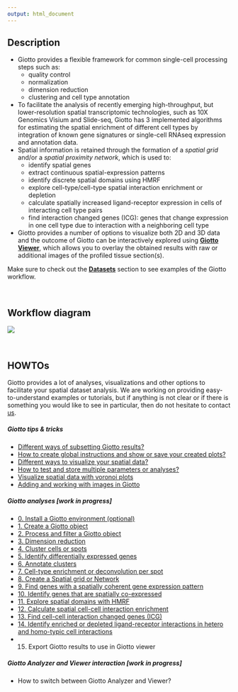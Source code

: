 ```yaml
---
output: html_document
---
```


## Description 
* Giotto provides a flexible framework for common single-cell processing steps such as:  
    + quality control
    + normalization
    + dimension reduction
    + clustering and cell type annotation
* To facilitate the analysis of recently emerging high-throughput, but lower-resolution spatial transcriptomic technologies, such as 10X Genomics Visium and Slide-seq, Giotto has 3 implemented algorithms for estimating the spatial enrichment of different cell types by integration of known gene signatures or single-cell RNAseq expression and annotation data.
* Spatial information is retained through the formation of a *spatial grid* and/or a *spatial proximity network*, which is used to:
    + identify spatial genes
    + extract continuous spatial-expression patterns
    + identify discrete spatial domains using HMRF
    + explore cell-type/cell-type spatial interaction enrichment or depletion
    + calculate spatially increased ligand-receptor expression in cells of interacting cell type pairs
    + find interaction changed genes (ICG): genes that change expression in one cell type due to interaction with a neighboring cell type
* Giotto provides a number of options to visualize both 2D and 3D data and the outcome of Giotto can be interactively explored using [**Giotto Viewer**](http://spatial.rc.fas.harvard.edu/giotto-viewer/), which allows you to overlay the obtained results with raw or additional images of the profiled tissue section(s). 

Make sure to check out the [**Datasets**](https://rubd.github.io/Giotto_site/articles/index.html) section to see examples of the Giotto workflow.

\  

## Workflow diagram 

<img src="../inst/images/general_figs/diagram_giotto_workflow.png" />

\  

## HOWTOs  

Giotto provides a lot of analyses, visualizations and other options to facilitate your spatial dataset analysis.
We are working on providing easy-to-understand examples or tutorials, but if anything is not clear or if there is something you
would like to see in particular, then do not hesitate to contact [us](https://github.com/RubD/Giotto/issues).


##### Giotto tips & tricks
- [Different ways of subsetting Giotto results?](./subset_giotto.html)
- [How to create global instructions and show or save your created plots?](./instructions_and_plotting.html)
- [Different ways to visualize your spatial data?](./visualization_options.html)
- [How to test and store multiple parameters or analyses?](./work_with_multiple_analyses.html)
- [Visualize spatial data with voronoi plots](./howto_voronoi_plots.html)
- [Adding and working with images in Giotto](./howto_images.html)  


##### Giotto analyses [work in progress]
- [0. Install a Giotto environment (optional)](./tut0_giotto_environment.html)
- [1. Create a Giotto object](./tut1_giotto_object.html)
- [2. Process and filter a Giotto object](./tut2_giotto_object_process.html)
- [3. Dimension reduction](./tut3_giotto_dim_reduction.html)
- [4. Cluster cells or spots](./tut4_giotto_clustering.html)
- [5. Identify differentially expressed genes](./tut5_giotto_markers.html)
- [6. Annotate clusters](./tut6_giotto_annotation.html)
- [7. Cell-type enrichment or deconvolution per spot](./tut7_giotto_enrichment.html)
- [8. Create a Spatial grid or Network](./tut8_giotto_grid_network.html)  
- [9. Find genes with a spatially coherent gene expression pattern](./tut9_giotto_spatgenes.html)
- [10. Identify genes that are spatially co-expressed](./tut10_giotto_spatcoexpression.html)
- [11. Explore spatial domains with HMRF](./tut11_giotto_hmrf.html)
- [12. Calculate spatial cell-cell interaction enrichment](./tut12_giotto_cell_interaction.html)
- [13. Find cell-cell interaction changed genes (ICG)](./tut13_giotto_ICG.html)
- [14. Identify enriched or depleted ligand-receptor interactions in hetero and homo-typic cell interactions](./tut14_giotto_signaling.html)
- 15. Export Giotto results to use in Giotto viewer


##### Giotto Analyzer and Viewer interaction [work in progress]
- How to switch between Giotto Analyzer and Viewer?


\  

